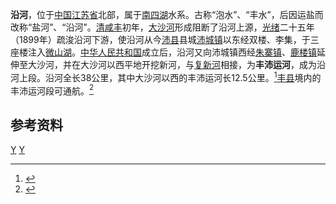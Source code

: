 {{Otheruses|沿河|other=同名或類似名的其它條目描述}}
{{Infobox River
  | river_name      = 沿河
  | image_name      =
  | image_size      = 
  | caption         = 
  | origin          = [[江苏省|江苏省]][[丰县|丰县]]县城北[[复新河|复新河]]
  | mouth           = 江苏省[[沛县|沛县]][[沛城镇|沛城镇]]三座楼村[[微山湖|微山湖]]
  | basin_countries = {{PRC}}
  | length          = 38公里
  | elevation       = 
  | mouth_elevation = 
 | discharge       = 
  | watershed       = 338平方公里
}}
'''沿河'''，位于[[中国|中国]][[江苏省|江苏省]]北部，属于[[南四湖|南四湖]]水系。古称“泡水”、“丰水”，后因运盐而改称“盐河”、“沿河”。[[清朝|清]][[咸丰|咸丰]]初年，[[大沙河_(昭阳湖)|大沙河]]形成阻断了沿河上源，[[光绪|光绪]]二十五年（1899年）疏浚沿河下游，使沿河从今[[沛县|沛县]]县城[[沛城镇|沛城镇]]以东经双楼、李集，于三座楼注入[[微山湖|微山湖]]。[[中华人民共和国|中华人民共和国]]成立后，沿河又向沛城镇西经[[朱寨镇_(沛县)|朱寨镇]]、[[鹿楼镇|鹿楼镇]]延伸至大沙河，并在大沙河以西平地开挖新河，与[[复新河|复新河]]相接，为'''丰沛运河'''，成为沿河上段。沿河全长38公里，其中大沙河以西的丰沛运河长12.5公里。<ref name="中国河湖大典">{{cite book zh |author=《中国河湖大典》编纂委员会 |title=《中国河湖大典·淮河卷》 |format=M |edition=1 |location=北京 |publisher=中国水利水电出版社 |date=2010年9月 |pages=184页 |id= ISBN 978-7-5084-7953-8}}</ref>[[丰县|丰县]]境内的丰沛运河段可通航。<ref>{{cite web | language = zh-cn | publisher = 徐州交通网 | title = 徐州紧紧抓住黄河故道沿线二次综合开发历史机遇 | url = http://www.xzjt.gov.cn/fluentoms/site/xzjt/article_a201212074279.html | date = 2012-12-07 | accessdate = 2013-04-25 }}{{dead link|date=2018年3月 |bot=InternetArchiveBot |fix-attempted=yes }}</ref>
==参考资料==
{{reflist}}

{{淮河}}
[[Category:沂沭泗河水系|Y]]
[[Category:江苏河流|Y]]